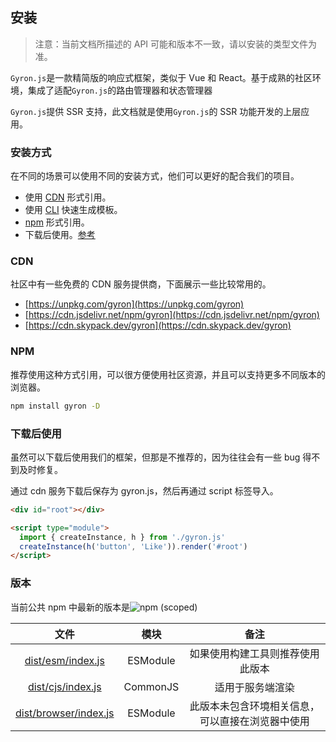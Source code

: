 ## 安装

> 注意：当前文档所描述的 API 可能和版本不一致，请以安装的类型文件为准。

`Gyron.js`是一款精简版的响应式框架，类似于 Vue 和 React。基于成熟的社区环境，集成了适配`Gyron.js`的路由管理器和状态管理器

`Gyron.js`提供 SSR 支持，此文档就是使用`Gyron.js`的 SSR 功能开发的上层应用。

### 安装方式

在不同的场景可以使用不同的安装方式，他们可以更好的配合我们的项目。

- 使用 [CDN](#CDN) 形式引用。
- 使用 [CLI](tutorial#通过%20CLI) 快速生成模板。
- [npm](#npm) 形式引用。
- 下载后使用。[参考](#下载后使用)

### CDN

社区中有一些免费的 CDN 服务提供商，下面展示一些比较常用的。

- [https://unpkg.com/gyron](https://unpkg.com/gyron)
- [https://cdn.jsdelivr.net/npm/gyron](https://cdn.jsdelivr.net/npm/gyron)
- [https://cdn.skypack.dev/gyron](https://cdn.skypack.dev/gyron)

### NPM

推荐使用这种方式引用，可以很方便使用社区资源，并且可以支持更多不同版本的浏览器。

```bash
npm install gyron -D
```

### 下载后使用

虽然可以下载后使用我们的框架，但那是不推荐的，因为往往会有一些 bug 得不到及时修复。

通过 cdn 服务下载后保存为 gyron.js，然后再通过 script 标签导入。

```html
<div id="root"></div>

<script type="module">
  import { createInstance, h } from './gyron.js'
  createInstance(h('button', 'Like')).render('#root')
</script>
```

### 版本

当前公共 npm 中最新的版本是![npm (scoped)](https://img.shields.io/npm/v/gyron?style=flat-square)

|                                   文件                                    |   模块   |                       备注                       |
| :-----------------------------------------------------------------------: | :------: | :----------------------------------------------: |
|   [dist/esm/index.js](https://unpkg.com/gyron@0.0.23/dist/esm/index.js)   | ESModule |         如果使用构建工具则推荐使用此版本         |
|   [dist/cjs/index.js](https://unpkg.com/gyron@0.0.23/dist/cjs/index.js)   | CommonJS |                 适用于服务端渲染                 |
| [dist/browser/index.js](https://unpkg.com/gyron@0.0.23/dist/browser/index.js) | ESModule | 此版本未包含环境相关信息，可以直接在浏览器中使用 |
